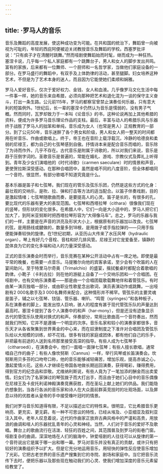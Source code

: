 ```yaml
---
---
---
```

title: ·罗马人的音乐
---




音乐及舞蹈的高度发展，使这种成功变为可能。在共和国的统治下，舞蹈曾一向被视为可耻的，年轻的西庇阿便被迫关闭教授音乐及舞蹈的学校。西塞罗批评说：“只有疯子才在清醒时跳舞。”然而哑剧使舞蹈始而时髦，继而成为一种狂热。塞涅卡说，几乎每一个私人家庭都有一个跳舞台子，男人和女人的脚步发出共鸣。富有的家族，后来都有一位舞师、一个厨师和一名哲学家，当做他们家庭设备的一部分。在罗马盛行的舞蹈中，有双手及上体韵律的活动，甚至腿脚。妇女培养这种艺术，不但是为了艺术本身的迷人，而且因为它能使她们柔顺和娴雅。

罗马人爱好音乐，仅次于爱好权力、金钱、女人和血液。几乎像罗马文化生活中每一件事一样，她的音乐来自希腊，必须向那种把艺术和退化混为一谈的保守主义奋斗，打出一条生路。公元前115年，罗马的都察官曾禁止演奏任何乐器，只有意大利的短笛例外。1世纪后，长一辈的塞涅卡仍然认为音乐是懦弱的，没有男子气概。然而同时，瓦罗却致力于一本叫《论音乐》的书，这种论说再加上其他希腊的资料，便成为许多罗马音乐理论作品的支柱。最后，丰富与动人的希腊乐风与乐器终于战胜了罗马人的拙笨和单纯，音乐成为女人（也常是男人）正规教育的一部分。到了公元50年，音乐迷醉了各个男女和阶级，男人和女人把一整天的时间都用在听音乐、作曲或歌唱上。终于，帝王也在音阶上载浮载沉，冷静的哈德良和柔弱的尼禄王，都为自己的七弦琴感到自傲。抒情诗本来是配合音乐而唱的，音乐除了为诗而作外，几乎不存在。古代音乐是附属于诗歌的，所以对我们来说，音乐是趋于压倒字词的。圣歌音乐是普遍的，常能在婚礼、游戏、宗教仪式及葬礼上听得到。青年及少女们演唱他的《时代诗歌》（carmen saeculare）时的情景和声音，更使贺拉斯深受感动。在那种合唱团中，虽然是唱不同的八度音阶，但全体都唱同一个音符。很显然，有部分歌唱不知道究竟是什么。

基本乐器是笛子和七弦琴。我们现在的管乐及弦乐乐团，仍然是这些方式的化身：最壮观的交响乐，是吹、拉、弹和打击等方法的适当配合。以笛子伴奏戏剧，目的是激起情绪；七弦琴随歌曲而奏，是要提高人的心灵。笛子是长的，有很多的孔，要比现代的乐器有更大的表现范围。七弦琴和西塔拉琴（cithara）很像我们现在的竖琴，但形状的变化很多。在希腊人中，它们一向是大小适中的，罗马人把它们加大了，到阿米亚努斯时把西塔拉琴形容为“大得像马车”。总之，罗马的乐器与我们的一样，主要是在声音的洪亮及形状大小上，根据原有的乐器加以改良。七弦琴的弦，是用肠线或腱做的，数量多到18根，是用拨子或手指拉弹的——只用手指便能弹奏较快的旋律。在1世纪初期，从亚历山大传来了水压风琴（hydraulic organ），琴上有好几个音栓、音柱和好几排风管。尼禄王对它宠爱备至，镇静的昆体良为它的变化多端和动人的力量深受感动。

正式的音乐演奏会时而举行，音乐竞赛在某种公开活动中占有一席之地。即使是最平常的晚餐，也需要一点音乐。马提雅尔向他的宾客承诺，至少会有个吹笛的人在宴间助兴。至于特里马尔奇奥（Trimalchio）的盛宴，揩拭餐桌时都配合着歌唱的韵律。小靴子（卡利古拉）则在他的游艇上自备了一个交响乐团和一个合唱团。在哑剧中，也有交响乐演奏着——那是由一个合唱团载歌载舞地伴和着管弦乐。有时由某一演员独唱一部分，或由职业性歌星念出歌词，演员表演动作或跳舞。一出哑剧有2 000名歌手及3 000名舞师来配合，这种情形并不稀罕。管弦乐的主要灵魂是笛子，辅之以七弦琴、铙钹、管乐器、喇叭、“鸣管（syringes）”和各种板子，系在演奏者的脚上，能发出惊人巨响，骇人的程度有甚于现代管弦乐队的声量达到最高时。塞涅卡提到了各个人演奏中的和声（har-mony），但是还没有迹象显示古代的管弦乐队使用对换式的和声。伴奏部分，常用比歌曲高一个音符奏出，然而就我们所知，它并不是遵循一个明显的次序。音乐名家和较小的演奏家都很多，音乐天才从各省聚集到世界黄金的中心来，而在奴隶制度之下准许对合唱团及管弦乐队给以大规模的训练，却不花钱。很多有钱的家庭或团体，都有他们自己的乐手，并把最有前途的人送到名师那里接受高深的指导。有些人成为七弦琴手（citharoedi），在演奏会中，他们一面唱一面弹七弦琴；有些人擅长歌唱，通常唱自己作的曲子；有些人像坎努斯（Cannus）一样，举行风琴或长笛演奏会。坎努斯用贝多芬的口吻夸口称，他的音乐能够减轻痛苦，增加乐观，提高赤诚之心，激起爱情火花。这些人才继续在帝国各地做长期巡回演奏，获得喝彩，赚得费用，得到官方的纪念品和崇敬。尤维纳利斯说，有些人竟为了一笔加添的酬金而出卖爱情。妇女们为了名家弹过的琴弦拨子而大打出手，而且由于她们心目中的音乐偶像在尼禄王及卡皮托利诺神殿演奏竞赛获胜，而在圣坛上献上她们的供品。我们能隐约想象到，当各行各派的音乐家和诗人在大众面前群英竞技时的壮观场面，以及屏息以待的优胜者从皇帝的手中接受橡叶冠时的情景。

我们对罗马音乐知道得有限，不足以描述出它的特性来。很明显，它比希腊音乐更响亮、更充实、更无羁，有一种不可思议的特性，已经从埃及、小亚细亚及叙利亚注入其中。老年人叹息着说，近代的作曲家正放弃古典风格中的严谨和高贵，用放浪的曲调和喧人的乐器扰乱青年的心灵和神经。当然，人们对于音乐的爱好不及歌唱。舞台上的歌曲流行在活泼、轻狂的百姓之间，其范围普及到罗马的街巷门窗。哑剧复杂的曲调，深深地烙在人们的脑海中，钟爱哑剧的人往往可以从旋律的第一个音符说出它是属于哪一出和哪一幕。罗马对音乐并没有真正的贡献，或许只有把较好的演奏组织予以扩大。但是它充分地运用音乐，用轻快的弹性反应使音乐增加了光彩。它把古老世界的音乐遗产搜集到它的寺院、剧场和家庭中。当它把音乐流传下去时，便把乐器以及那些现在触动我们的心灵、使我们增加深度的音乐元素留给教堂了。